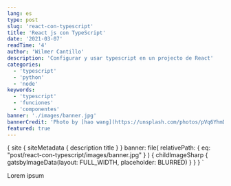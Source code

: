 ```yaml
---
lang: es
type: post
slug: 'react-con-typescript'
title: 'React js con TypeScript'
date: '2021-03-07'
readTime: '4'
author: 'Wilmer Cantillo'
description: 'Configurar y usar typescript en un projecto de React'
categories:
  - 'typescript'
  - 'python'
  - 'node'
keywords:
  - 'typescript'
  - 'funciones'
  - 'componentes'
banner: './images/banner.jpg'
bannerCredit: 'Photo by [hao wang](https://unsplash.com/photos/pVq6YhmDPtk)'
featured: true
---
```


  {
    site {
      siteMetadata {
        description
        title
      }
    }
    banner: file(
      relativePath: { eq: "post/react-con-typescript/images/banner.jpg" }
    ) {
      childImageSharp {
        gatsbyImageData(layout: FULL_WIDTH, placeholder: BLURRED)
      }
    }
  }
`

Lorem ipsum
